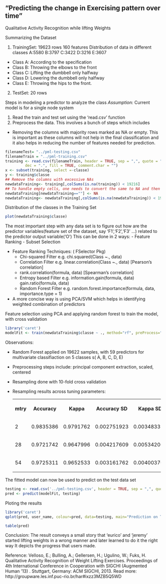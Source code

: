 "Predicting the change in Exercising pattern over time"
-----------------------------------------------------
Qualitative Activity Recognition while lifting Weights

Summarizing the Dataset 

1. TrainingSet:
  19623 rows
  160 features
  Distribution of data in different classes
  A:5580 B:3797 C:3422 D:3216 E:3607
  + Class A: According to the specification
  + Class B: Throwing the elbows to the front 
  + Class C: Lifting the dumbbell only halfway
  + Class D: Lowering the dumbbell only halfway 
  + Class E: Throwing the hips to the front.
2. TestSet:
20 rows

Steps in modeling a predictor to analyze the class
*Assumption:* Current model is for a single node system

1. Read the train and test set using the 'read.csv' function
2. Preprocess the data. This involves a bunch of steps which includes
  - Removing the columns with majority rows marked as NA or empty.
  This is important as these columns will not help in the final classification and it
  also helps in reducing the number of features needed for prediction.

```r
filenameTest= "../pml-testing.csv"
filenameTrain = "../pml-training.csv"
training <- read.csv(filenameTrain, header = TRUE, sep = ",", quote = "\"",
         dec = ".", fill = TRUE, comment.char = "")
x <- subset(training, select =-classe)
y <- training$classe
## Remove the columns with excessive NAs
newdataTraining<- training[,colSums(is.na(training)) < 19216]
## To handle empty cells, one needs to convert the same to NA and then use the above technique again
newdataTraining[newdataTraining==""] <- NA
newdataTraining<- newdataTraining[,colSums(is.na(newdataTraining)) < 19216]
```
Distribution of the classes in the Training Set
```r
plot(newdataTraining$classe)
```

The most important step with any data set is to figure out how are the predictor variables(feature set of the dataset, say 'F1','F2','F3' ...) related to the predictor output variable('O')  This can be done in 2 ways:
 - Feature Ranking
 - Subset Selection
 
 - Feature Ranking Techniques: ( FSelector Pkg)
  <ul><li>Chi-squared Filter  e.g. chi.squared(Class ~., data)</li>
  <li>Correlation Filter  e.g. linear.correlation(Class ~., data) [Pearson's correlation]</li>
  <li>rank.correlation(formula, data) [Spearman's correlation]</li>
  <li>Entropy based Filter e.g. information.gain(formula, data)  gain.ratio(formula, data)
  <li>Random Forest Filter  e.g. random.forest.importance(formula, data, importance.type = 1)</li></ul>
  <li>
  A more concise way is using PCA/SVM which helps in identifying weighted combination of predictors<br>

Feature selection using PCA and applying random forest to train the model, with cross validation
```r
library('caret')
modelFit <- train(newdataTraining$classe ~ ., method="rf", preProcess="pca", trControl = trainControl(method = "cv"), data=newdataTraining)
```

Observations:

  - Random Forest applied on 19622 samples, with 59 predictors for multivariate
    classifiaction on 5 classes s( A, B, C, D, E)
    
  - Preprocessing steps include: principal component extraction, scaled, centered
  
  - Resampling done with 10-fold cross validation
  
  - Resampling results across tuning parameters:
  <table>
  <TR><th>mtry</th><th>Accuracy</th><th>Kappa</th><th>Accuracy SD</th><th>Kappa SD</th>
  <TR><td>2</td><td>0.9835386</td><td>0.9791762</td><td>0.002751923</td><td>0.003483329 
  </td></TR>
  <TR><td>28</td><td>0.9721742</td><td>0.9647996</td><td>0.004217609</td><td>0.00534200
  </td></TR>
  <TR><td>54</td><td>0.9725311</td><td>0.9652533</td><td>0.003161762</td><td>0.004003768 
  </td></TR>
  </table></p>
  
The fitted model can now be used to predict on the test data set
```r
testing <- read.csv('../pml-testing.csv', header = TRUE, sep = ",", quote = "\"",dec = ".", fill = TRUE, comment.char = "")
pred <- predict(modelFit, testing)
```
Ploting the results
```r
library('caret')
qplot(pred, user_name, colour=pred, data=testing, main="Prediction on TestData", xlab="Methods of Wt. Lifting", ylab="Users")
```
```r
table(pred)
```

Conclusion:
The result conveys a small story that 'eurico' and 'jeremy' started lifting weights in a wrong manner and later learned to do it the right way
It depicts the progress that users made.

Reference:
Velloso, E.; Bulling, A.; Gellersen, H.; Ugulino, W.; Fuks, H. Qualitative Activity Recognition of Weight Lifting Exercises. Proceedings of 4th International Conference in Cooperation with SIGCHI (Augmented Human '13) . Stuttgart, Germany: ACM SIGCHI, 2013.
Read more: http://groupware.les.inf.puc-rio.br/har#ixzz3MZB5Q5WD
